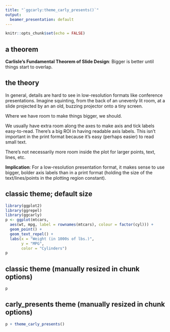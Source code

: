 ```yaml
---
title: "`ggcarly:theme_carly_presents()`"
output:
  beamer_presentation: default
---
```


```r
knitr::opts_chunk$set(echo = FALSE)
```

## a theorem

**Carlisle's Fundamental Theorem of Slide Design**: Bigger is better until things start to overlap.


## the theory

In general, details are hard to see in low-resolution formats like conference presentations. Imagine squinting, from the back of an unevenly lit room, at a slide projected by an an old, buzzing projector onto a tiny screen. 

Where we have room to make things bigger, we should.

We usually have extra room along the axes to make axis and tick labels easy-to-read. There's a big ROI in having readable axis labels. This isn't important in the print format because it's easy (perhaps easier) to read small text.

There's not necessarily more room inside the plot for larger points, text, lines, etc. 

**Implication**: For a low-resolution presentation format, it makes sense to use bigger, bolder axis labels than in a print format (holding the size of the text/lines/points in the plotting region constant). 

## classic theme; default size

```r
library(ggplot2)
library(ggrepel)
library(ggcarly)
p <- ggplot(mtcars,
  aes(wt, mpg, label = rownames(mtcars), colour = factor(cyl))) +
  geom_point() + 
  geom_text_repel() + 
  labs(x = "Weight (in 1000s of lbs.)",
       y = "MPG",
       color = "Cylinders")
p
```

## classic theme (manually resized in chunk options)

```r
p 
```

## carly_presents theme (manually resized in chunk options)

```r
p + theme_carly_presents()
```
